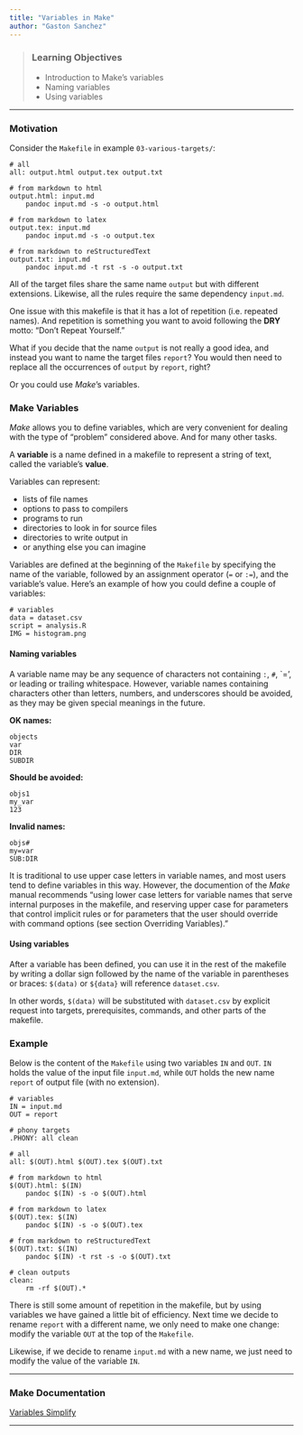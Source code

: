 ```yaml
---
title: "Variables in Make"
author: "Gaston Sanchez"
---
```


> ### Learning Objectives
>
> * Introduction to Make's variables
> * Naming variables
> * Using variables

-----


### Motivation

Consider the `Makefile` in example `03-various-targets/`:
```make
# all
all: output.html output.tex output.txt

# from markdown to html
output.html: input.md
	pandoc input.md -s -o output.html

# from markdown to latex
output.tex: input.md
	pandoc input.md -s -o output.tex

# from markdown to reStructuredText
output.txt: input.md
	pandoc input.md -t rst -s -o output.txt
```

All of the target files share the same name `output` but with different 
extensions. Likewise, all the rules require the same dependency `input.md`.  

One issue with this makefile is that it has a lot of repetition (i.e. repeated
names). And repetition is something you want to avoid following the __DRY__
motto: "Don't Repeat Yourself."

What if you decide that the name `output` is not really a good idea, and
instead you want to name the target files `report`? You would then need to 
replace all the occurrences of `output` by `report`, right?

Or you could use _Make_'s variables.


### Make Variables

_Make_ allows you to define variables, which are very convenient for 
dealing with the type of "problem" considered above. And for many other tasks.

A __variable__ is a name defined in a makefile to represent a string of text, 
called the variable's __value__. 

Variables can represent: 

- lists of file names
- options to pass to compilers
- programs to run
- directories to look in for source files
- directories to write output in
- or anything else you can imagine


Variables are defined at the beginning of the `Makefile` by specifying
the name of the variable, followed by an assignment operator (`=` or `:=`), 
and the variable's value. Here's an example of how you could define a couple 
of variables: 
```make
# variables
data = dataset.csv
script = analysis.R
IMG = histogram.png
```

#### Naming variables

A variable name may be any sequence of characters not containing `:`, `#`, `=', 
or leading or trailing whitespace. However, variable names containing 
characters other than letters, numbers, and underscores should be avoided,
as they may be given special meanings in the future.

__OK names:__

```
objects
var
DIR
SUBDIR
```

__Should be avoided:__

```
objs1
my_var
123
```

__Invalid names:__

```
objs#
my=var
SUB:DIR
```


It is traditional to use upper case letters in variable names, and most
users tend to define variables in this way. However, the documention of
the _Make_ manual recommends "using lower case letters for variable names that 
serve internal purposes in the makefile, and reserving upper case for parameters 
that control implicit rules or for parameters that the user should override with 
command options (see section Overriding Variables)."


#### Using variables

After a variable has been defined, you can use it in the rest of the
makefile by writing a dollar sign followed by the name of the variable in 
parentheses or braces: `$(data)` or `${data}` will reference `dataset.csv`.

In other words, `$(data)` will be substituted with `dataset.csv` by explicit 
request into targets, prerequisites, commands, and other parts of the makefile. 


### Example

Below is the content of the `Makefile` using two variables `IN` and `OUT`.
`IN` holds the value of the input file `input.md`, while `OUT` holds the
new name `report` of output file (with no extension).

```make
# variables
IN = input.md
OUT = report

# phony targets
.PHONY: all clean

# all
all: $(OUT).html $(OUT).tex $(OUT).txt

# from markdown to html
$(OUT).html: $(IN)
	pandoc $(IN) -s -o $(OUT).html

# from markdown to latex
$(OUT).tex: $(IN)
	pandoc $(IN) -s -o $(OUT).tex

# from markdown to reStructuredText
$(OUT).txt: $(IN)
	pandoc $(IN) -t rst -s -o $(OUT).txt

# clean outputs
clean:
	rm -rf $(OUT).*
```

There is still some amount of repetition in the makefile, but by using
variables we have gained a little bit of efficiency. Next time we decide
to rename `report` with a different name, we only need to make one change:
modify the variable `OUT` at the top of the `Makefile`.

Likewise, if we decide to rename `input.md` with a new name, we just need
to modify the value of the variable `IN`.

-----

### Make Documentation

[Variables Simplify](https://www.gnu.org/software/make/manual/html_node/Variables-Simplify.html#Variables-Simplify)

-----